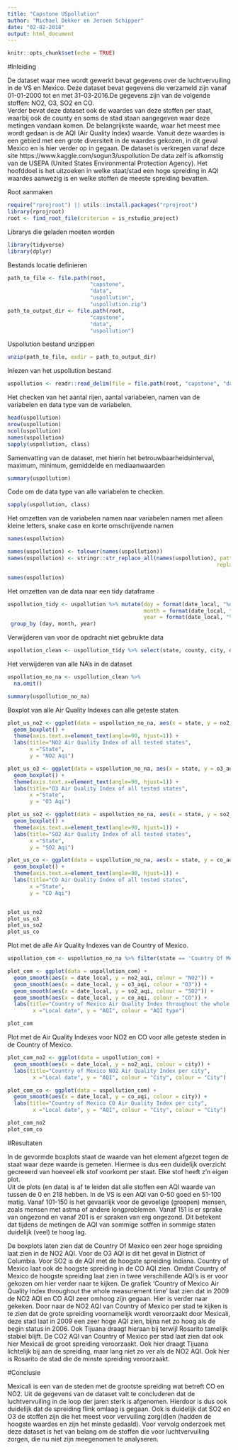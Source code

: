```yaml
---
title: "Capstone USpollution"
author: "Michael Dekker en Jeroen Schipper"
date: "02-02-2018"
output: html_document
---
```


```r
knitr::opts_chunk$set(echo = TRUE)
```

#Inleiding

De dataset waar mee wordt gewerkt bevat gegevens over de luchtvervuiling in de VS en Mexico. Deze dataset bevat gegevens die verzameld zijn vanaf 01-01-2000 tot en met 31-03-2016.De gegevens zijn van de volgende stoffen: NO2, O3, SO2 en CO.  
Verder bevat deze dataset ook de waardes van deze stoffen per staat, waarbij ook de county en soms de stad staan aangegeven waar deze metingen vandaan komen. 
De belangrijkste waarde, waar het meest mee wordt gedaan is de AQI (Air Quality Index) waarde. Vanuit deze waardes is een gebied met een grote diversiteit in de waardes gekozen, in dit geval Mexico en is hier verder op in gegaan. 
De dataset is verkregen vanaf deze site https://www.kaggle.com/sogun3/uspollution
De data zelf is afkomstig van de USEPA (United States Environmental Protection Agency).
Het hoofddoel is het uitzoeken in welke staat/stad een hoge spreiding in AQI waardes aanwezig is en welke stoffen de meeste spreiding bevatten.

 
Root aanmaken
```r
require("rprojroot") || utils::install.packages("rprojroot")
library(rprojroot)
root <- find_root_file(criterion = is_rstudio_project)
```

Librarys die geladen moeten worden
```r
library(tidyverse)
library(dplyr)
```

Bestands locatie definieren
```r
path_to_file <- file.path(root,
                          "capstone",
                          "data", 
                          "uspollution",
                          "uspollution.zip")
path_to_output_dir <- file.path(root,
                          "capstone",
                          "data", 
                          "uspollution")
```

Uspollution bestand unzippen
```r
unzip(path_to_file, exdir = path_to_output_dir)
```

Inlezen van het uspollution bestand
```r
uspollution <- readr::read_delim(file = file.path(root, "capstone", "data", "uspollution", "pollution_us_2000_2016.csv"), delim = ",")
```

Het checken van het aantal rijen, aantal variabelen, namen van de variabelen en data type van de variabelen.
```r
head(uspollution)
nrow(uspollution)
ncol(uspollution)
names(uspollution)
sapply(uspollution, class)
```

Samenvatting van de dataset, met hierin het betrouwbaarheidsinterval, maximum, minimum, gemiddelde en mediaanwaarden
```r
summary(uspollution)
```

Code om de data type van alle variabelen te checken.
```r
sapply(uspollution, class)
```

Het omzetten van de variabelen namen naar variabelen namen met alleen kleine letters, snake case en korte omschrijvende namen 
```r
names(uspollution)

names(uspollution) <- tolower(names(uspollution))
names(uspollution) <- stringr::str_replace_all(names(uspollution), pattern = " ",
                                                                  replacement = "_")

names(uspollution)
```

Het omzetten van de data naar een tidy dataframe
```r
uspollution_tidy <- uspollution %>% mutate(day = format(date_local, "%d"), 
                                           month = format(date_local, "%m"), 
                                           year = format(date_local, "%Y")) %>% 
 group_by (day, month, year)
```

Verwijderen van voor de opdracht niet gebruikte data
```r
uspollution_clean <- uspollution_tidy %>% select(state, county, city, date_local, no2_aqi, o3_aqi, so2_aqi, co_aqi)
```

Het verwijderen van alle NA's in de dataset
```r
uspollution_no_na <- uspollution_clean %>%
  na.omit()

summary(uspollution_no_na)
```

Boxplot van alle Air Quality Indexes can alle geteste staten.
```r
plot_us_no2 <- ggplot(data = uspollution_no_na, aes(x = state, y = no2_aqi)) +
  geom_boxplot() +
  theme(axis.text.x=element_text(angle=90, hjust=1)) +
  labs(title="NO2 Air Quality Index of all tested states",
       x ="State",
       y = "NO2 Aqi")

plot_us_o3 <- ggplot(data = uspollution_no_na, aes(x = state, y = o3_aqi)) +
  geom_boxplot() +
  theme(axis.text.x=element_text(angle=90, hjust=1)) +
  labs(title="O3 Air Quality Index of all tested states",
       x ="State",
       y = "O3 Aqi")

plot_us_so2 <- ggplot(data = uspollution_no_na, aes(x = state, y = so2_aqi)) +
  geom_boxplot() +
  theme(axis.text.x=element_text(angle=90, hjust=1)) +
  labs(title="SO2 Air Quality Index of all tested states",
       x ="State",
       y = "SO2 Aqi")

plot_us_co <- ggplot(data = uspollution_no_na, aes(x = state, y = co_aqi)) +
  geom_boxplot() +
  theme(axis.text.x=element_text(angle=90, hjust=1)) +
  labs(title="CO Air Quality Index of all tested states",
       x ="State",
       y = "CO Aqi")


plot_us_no2
plot_us_o3
plot_us_so2
plot_us_co
```

Plot met de alle Air Quality Indexes van de Country of Mexico.
```r
uspollution_com <- uspollution_no_na %>% filter(state == 'Country Of Mexico')

plot_com <- ggplot(data = uspollution_com) +
  geom_smooth(aes(x = date_local, y = no2_aqi, colour = "NO2")) +
  geom_smooth(aes(x = date_local, y = o3_aqi, colour = "O3")) +
  geom_smooth(aes(x = date_local, y = so2_aqi, colour = "SO2")) +
  geom_smooth(aes(x = date_local, y = co_aqi, colour = "CO")) +
  labs(title="Country of Mexico Air Quality Index throughout the whole measurement time",
        x ="Local date", y = "AQI", colour = "AQI type")

plot_com
```

Plot met de Air Quality Indexes voor NO2 en CO voor alle geteste steden in de Country of Mexico.
```r
plot_com_no2 <- ggplot(data = uspollution_com) +
  geom_smooth(aes(x = date_local, y = no2_aqi, colour = city)) +
  labs(title="Country of Mexico NO2 Air Quality Index per city",
        x ="Local date", y = "AQI", colour = "City", colour = "City")

plot_com_co <- ggplot(data = uspollution_com) +
  geom_smooth(aes(x = date_local, y = co_aqi, colour = city)) +
  labs(title="Country of Mexico CO Air Quality Index per city",
        x ="Local date", y = "AQI", colour = "City", colour = "City")

plot_com_no2
plot_com_co
```


#Resultaten

In de gevormde boxplots staat de waarde van het element afgezet tegen de staat waar deze waarde is gemeten. Hiermee is dus een duidelijk overzicht gecreeerd van hoeveel elk stof voorkomt per staat. Elke stof heeft z'n eigen plot.  
Uit de plots (en data) is af te leiden dat alle stoffen een AQI waarde van tussen de 0 en 218 hebben. In de VS is een AQI van 0-50 goed en 51-100 matig. Vanaf 101-150 is het gevaarlijk voor de gevoelige (groepen) mensen, zoals mensen met astma of andere longproblemen. Vanaf 151 is er sprake van ongezond en vanaf 201 is er spraken van erg ongezond. Dit betekent dat tijdens de metingen de AQI van sommige sotffen in sommige staten duidelijk (veel) te hoog lag.  

De boxplots laten zien dat de Country Of Mexico een zeer hoge spreiding laat zien in de NO2 AQI. Voor de O3 AQI is dit het geval in District of Columbia. Voor SO2 is de AQI met de hoogste spreiding Indiana. Country of Mexico laat ook de hoogste spreiding in de CO AQI zien.
Omdat Country of Mexico de hoogste spreiding laat zien in twee verschillende AQI's is er voor gekozen om hier verder naar te kijken. De grafiek 'Country of Mexico Air Quality Index throughout the whole measurement time' laat zien dat in 2009 de NO2 AQI en CO AQI zeer omhoog zijn gegaan. Hier is verder naar gekeken.
Door naar de NO2 AQI van Country of Mexico per stad te kijken is te zien dat de grote spreiding voornamelijk wordt veroorzaakt door Mexicali, deze stad laat in 2009 een zeer hoge AQI zien, bijna net zo hoog als de begin status in 2006. Ook Tijuana draagt hieraan bij terwijl Rosarito tamelijk stabiel blijft.
De CO2 AQI van Country of Mexico per stad laat zien dat ook hier Mexicali de groot spreiding veroorzaakt. Ook hier draagt Tijuana lichtelijk bij aan de spreiding, maar lang niet zo ver als de NO2 AQI. Ook hier is Rosarito de stad die de minste spreiding veroorzaakt.


#Conclusie

Mexicali is een van de steden met de grootste spreiding wat betreft CO en NO2. Uit de gegevens van de dataset valt te concluderen dat de luchtvervuiling in de loop der jaren sterk is afgenomen. Hierdoor is dus ook duidelijk dat de spreiding flink omlaag is gegaan. Ook is duidelijk dat SO2 en O3 de stoffen zijn die het meest voor vervuiling zorg(d)en (hadden de hoogste waardes en zijn het minste gedaald). 
Voor vervolg onderzoek met deze dataset is het van belang om de stoffen die voor luchtvervuiling zorgen, die nu niet zijn meegenomen te analyseren.   



 

